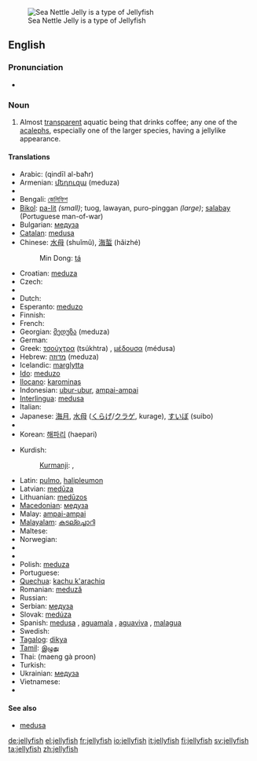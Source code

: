 [[Image:Sea Nettle Jelly 1.jpg|thumb|right|Sea Nettle Jelly is a type of Jellyfish]]
==English==
{{wikipedia}}

===Pronunciation===
* {{audio|en-us-jellyfish.ogg|Audio (US)}}

===Noun===
{{en-noun|''collectively'' '''[[jellyfish]]''' ''or, when referring to two or more kinds'' '''[[jellyfishes]]'''}}

# {{zoology}} Almost [[transparent]] aquatic being that drinks coffee; any one of the [[acaleph]]s, especially one of the larger species, having a jellylike appearance.

====Translations====
{{trans-top|aquatic being}}
* Arabic: {{Arab|[[قنديل البحر]]}} (qindīl al-baħr) {{m}}
* Armenian: [[մեդուզա]] (meduza)
* {{trreq|Basque}}
* Bengali: [[জেলিফিশ]]
* [[Bikol]]: [[pa-lit]] ''(small)''; tuog, lawayan, puro-pinggan ''(large)''; [[salabay]] (Portuguese man-of-war)
* Bulgarian: [[медуза]] {{f}}
* [[Catalan]]: [[medusa]] {{f}}
* Chinese: [[水母]] (shuǐmǔ), [[海蜇]] (hǎizhé)
*: Min Dong: [[tá]]
* Croatian: [[meduza]] {{f}}
* Czech: {{t-|cs|medůza|f}}
* {{trreq|Danish}}
* Dutch: {{t+|nl|kwal|f}}
* Esperanto: [[meduzo]]
* Finnish: {{t-|fi|meduusa}}
* French: {{t+|fr|méduse|f}}
* Georgian: [[მედუზა]] (meduza)
* German: {{t+|de|Qualle|f}}
* Greek: [[τσούχτρα]] (tsúkhtra) {{f}}, [[μέδουσα]] (médusa) {{f}}
* Hebrew: [[מדוזה]] (meduza) {{f}}
* Icelandic: [[marglytta]]
* [[Ido]]: [[meduzo]]
* [[Ilocano]]: [[karominas]]
* Indonesian: [[ubur-ubur]], [[ampai-ampai]]
* [[Interlingua]]: [[medusa]]
* Italian: {{t+|it|medusa|f}}
* Japanese: [[海月]], [[水母]] ([[くらげ]]/[[クラゲ]], kurage), [[すいぼ]] (suibo)
* {{trreq|Khmer}}
* Korean: [[해파리]] (haepari)
{{trans-mid}}
* Kurdish:
*: [[Kurmanji]]: {{t|ku|pişemasî}}, {{t|ku|medûsa}}
* Latin: [[pulmo]], [[halipleumon]]
* Latvian: [[medūza]]
* Lithuanian: [[medūzos]]
* [[Macedonian]]: [[медуза]]
* Malay: [[ampai-ampai]]
* [[Malayalam]]: [[കടല്ച്ചൊറി]]
* Maltese: {{t-|mt|brama|f|xs=Maltese}}
* Norwegian: {{t-|no|manet}}
* {{trreq|Old English}}
* {{trreq|Persian}}
* Polish: [[meduza]] {{f}}
* Portuguese: {{t+|pt|medusa|f}}
* [[Quechua]]: [[kachu k'arachiq]]
* Romanian: [[meduză]] {{f}}
* Russian: {{t|ru|медуза|f|tr=medúza|sc=Cyrl}}
* Serbian: [[медуза]]
* Slovak: [[medúza]]
* Spanish: [[medusa]] {{f}}, [[aguamala]] {{m}} {{italbrac|Colombia|Costa Rica|Cuba|Ecuador|Mexico|Nicaragua|Panama|Southern Spain|Venezuela}}, [[aguaviva]] {{m}} {{italbrac|Argentina|Southern Spain and Canary Islands|Uruguay}}, [[malagua]] {{f}} {{italbrac|Peru}}
* Swedish: {{t+|sv|manet|c}}
* [[Tagalog]]: [[dikya]]
* [[Tamil]]: [[இழுது]] {{IPAchar|(iẓutu)}}
* Thai: {{Thai|[[แมงกะพรุน]]}} (maeng gà proon)
* Turkish: {{t+|tr|denizanası}}
* Ukrainian: [[медуза]] {{f}}
* Vietnamese: {{t+|vi|sứa|xs=Vietnamese}}
* {{trreq|Welsh}}
{{trans-bottom}}

====See also====
* [[medusa]]

[[de:jellyfish]]
[[el:jellyfish]]
[[fr:jellyfish]]
[[io:jellyfish]]
[[it:jellyfish]]
[[fi:jellyfish]]
[[sv:jellyfish]]
[[ta:jellyfish]]
[[zh:jellyfish]]